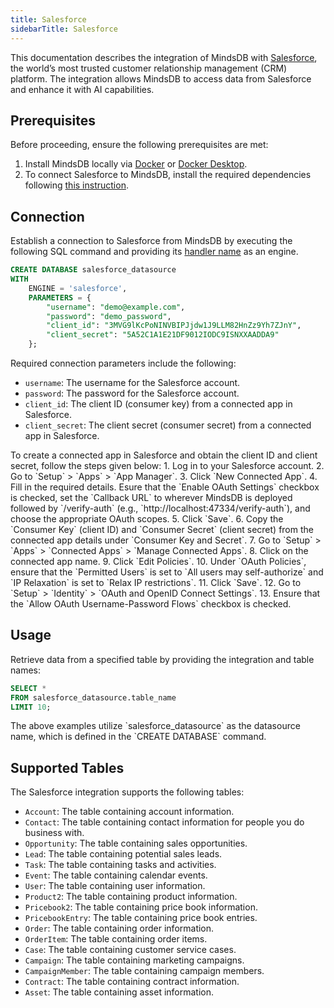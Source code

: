 ```yaml
---
title: Salesforce
sidebarTitle: Salesforce
---
```


This documentation describes the integration of MindsDB with [Salesforce](https://www.salesforce.com/), the world’s most trusted customer relationship management (CRM) platform.
The integration allows MindsDB to access data from Salesforce and enhance it with AI capabilities.

## Prerequisites

Before proceeding, ensure the following prerequisites are met:

1. Install MindsDB locally via [Docker](https://docs.mindsdb.com/setup/self-hosted/docker) or [Docker Desktop](https://docs.mindsdb.com/setup/self-hosted/docker-desktop).
2. To connect Salesforce to MindsDB, install the required dependencies following [this instruction](https://docs.mindsdb.com/setup/self-hosted/docker#install-dependencies).

## Connection

Establish a connection to Salesforce from MindsDB by executing the following SQL command and providing its [handler name](https://github.com/mindsdb/mindsdb/tree/main/mindsdb/integrations/handlers/salesforce_handler) as an engine.

```sql
CREATE DATABASE salesforce_datasource
WITH
    ENGINE = 'salesforce',
    PARAMETERS = {
        "username": "demo@example.com",
        "password": "demo_password",
        "client_id": "3MVG9lKcPoNINVBIPJjdw1J9LLM82HnZz9Yh7ZJnY",
        "client_secret": "5A52C1A1E21DF9012IODC9ISNXXAADDA9"
    };
```

Required connection parameters include the following:

* `username`: The username for the Salesforce account.
* `password`: The password for the Salesforce account.
* `client_id`: The client ID (consumer key) from a connected app in Salesforce.
* `client_secret`: The client secret (consumer secret) from a connected app in Salesforce.

<Tip>
To create a connected app in Salesforce and obtain the client ID and client secret, follow the steps given below:
1. Log in to your Salesforce account.
2. Go to `Setup` > `Apps` > `App Manager`.
3. Click `New Connected App`.
4. Fill in the required details. Esure that the `Enable OAuth Settings` checkbox is checked, set the `Callback URL` to wherever MindsDB is deployed followed by `/verify-auth` (e.g., `http://localhost:47334/verify-auth`), and choose the appropriate OAuth scopes.
5. Click `Save`.
6. Copy the `Consumer Key` (client ID) and `Consumer Secret` (client secret) from the connected app details under `Consumer Key and Secret`.
7. Go to `Setup` > `Apps` > `Connected Apps` > `Manage Connected Apps`.
8. Click on the connected app name.
9. Click `Edit Policies`.
10. Under `OAuth Policies`, ensure that the `Permitted Users` is set to `All users may self-authorize` and `IP Relaxation` is set to `Relax IP restrictions`.
11. Click `Save`.
12. Go to `Setup` > `Identity` > `OAuth and OpenID Connect Settings`.
13. Ensure that the `Allow OAuth Username-Password Flows` checkbox is checked.
</Tip>

## Usage

Retrieve data from a specified table by providing the integration and table names:

```sql
SELECT *
FROM salesforce_datasource.table_name
LIMIT 10;
```

<Note>
The above examples utilize `salesforce_datasource` as the datasource name, which is defined in the `CREATE DATABASE` command.
</Note>

## Supported Tables

The Salesforce integration supports the following tables:

* `Account`: The table containing account information.
* `Contact`: The table containing contact information for people you do business with.
* `Opportunity`: The table containing sales opportunities.
* `Lead`: The table containing potential sales leads.
* `Task`: The table containing tasks and activities.
* `Event`: The table containing calendar events.
* `User`: The table containing user information.
* `Product2`: The table containing product information.
* `Pricebook2`: The table containing price book information.
* `PricebookEntry`: The table containing price book entries.
* `Order`: The table containing order information.
* `OrderItem`: The table containing order items.
* `Case`: The table containing customer service cases.
* `Campaign`: The table containing marketing campaigns.
* `CampaignMember`: The table containing campaign members.
* `Contract`: The table containing contract information.
* `Asset`: The table containing asset information.